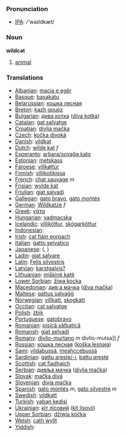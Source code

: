 === Pronunciation ===
*[[w:IPA|IPA]]: /'waɪldkæt/

=== Noun ===

'''wildcat'''

# [[animal]]

=== Translations ===

*[[Albanian]]: [[macja e egër]]
*[[Basque]]: [[basakatu]]
*[[Belarussian]]: [[кошка лясная]]
*[[Breton]]: [[kazh gouez]]
*[[Bulgarian]]: [[дива котка]] ([[diva kotka]])
*[[Catalan]]: [[gat salvatge]]
*[[Croatian]]: [[divlja mačka]]
*[[Czech]]: [[kočka divoká]]
*[[Danish]]: [[vildkat]]
*[[Dutch]]: [[wilde kat]] ''f''
*[[Esperanto]]: [[arbara/sovaĝa kato]]
*[[Estonian]]: [[metskass]]
*[[Faroese]]: [[villkøttur]]
*[[Finnish]]: [[villikotikissa]]
*[[French]]: [[chat sauvage]] ''m''
*[[Frisian]]: [[wylde kat]]
*[[Friulian]]: [[gjat salvadi]]
*[[Gallegan]]: [[gato bravo]], [[gato montés]]
*[[German]]: [[Wildkatze]] ''f''
*[[Greek]]: [[γάτα]] '' ''
*[[Hungarian]]: [[vadmacska]]
*[[Icelandic]]: [[villiköttur]], [[skógarköttur]]
*[[Indonesian]]: [[]]
*[[Irish]]: [[cat fiáin eorpach]]
*[[Italian]]: [[gatto selvatico]] '' ''
*[[Japanese]]: [[]] ([[]], )
*[[Ladin]]: [[giat salvare]]
*[[Latin]]: [[Felis silvestris]] '' ''
*[[Latvian]]: [[karstgalvis?]]
*[[Lithuanian]]: [[miškinė katė]]
*[[Lower Sorbian]]: [[źiwa kocka]]
*[[Macedonian]]: [[див;а мачка]] ([[diva mačka]])
*[[Maltese]]: [[qattus salvaġġ]]
*[[Norwegian]]: [[villkatt]], [[skogkatt]]
*[[Occitan]]: [[cat salvatge]]
*[[Polish]]: [[żbik]] '' ''
*[[Portuguese]]: [[gatobravo]]
*[[Romanian]]: [[pisică sălbatică]]
*[[Romansh]]: [[giat selvadi]]
*[[Romany]]: [[divlio-murtano]] ''m'' divlio-mutsa]] ''f''
*[[Russian]]: [[кошка лесная]] ([[koška lesnaja]]) '' ''
*[[Sami]]: [[vildabussá]], [[meahccebussá]]
*[[Sardinian]]: [[gattu areste/-i]], [[battu areste]]
*[[Scottish]]: [[cat fiadhaich]]
*[[Serbian]]: [[дивља мачка]] ([[divlja mačka]])
*[[Slovak]]: [[mačka divá]]
*[[Slovenian]]: [[divja mačka]]
*[[Spanish]]: [[gato montés]] ''m'', [[gato silvestre]] ''m''
*[[Swedish]]: [[vildkatt]]
*[[Turkish]]: [[yaban kedisi]]
*[[Ukrainian]]: [[кіт лісовий]] ([[kit lisovij]])
*[[Upper Sorbian]]: [[dźiwja kóčka]]
*[[Welsh]]: [[cath wyllt]]
*[[Yiddish]]: [[]]